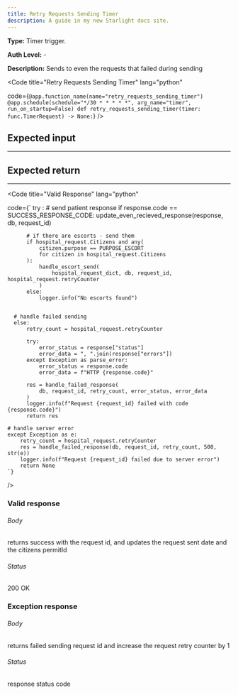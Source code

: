 ```yaml
---
title: Retry Requests Sending Timer
description: A guide in my new Starlight docs site.
---
```



**Type:** Timer trigger.

**Auth Level:** -

**Description:** Sends to even the requests that failed during sending

<Code
  title="Retry Requests Sending Timer"
  lang="python"
  
  code={`
  @app.function_name(name="retry_requests_sending_timer")
  @app.schedule(schedule="*/30 * * * * *", arg_name="timer", run_on_startup=False)
  def retry_requests_sending_timer(timer: func.TimerRequest) -> None:
    `}
/>

## Expected input

---

## Expected return

---

<Code
  title="Valid Response"
  lang="python"
  
  code={`
    try :
      # send patient response
      if response.code == SUCCESS_RESPONSE_CODE:
          update_even_recieved_response(response, db, request_id)

          # if there are escorts - send them
          if hospital_request.Citizens and any(
              citizen.purpose == PURPOSE_ESCORT
              for citizen in hospital_request.Citizens
          ):
              handle_escort_send(
                  hospital_request_dict, db, request_id, hospital_request.retryCounter
              )
          else:
              logger.info("No escorts found")


      # handle failed sending
      else:
          retry_count = hospital_request.retryCounter

          try:
              error_status = response["status"]
              error_data = ", ".join(response["errors"])
          except Exception as parse_error:
              error_status = response.code
              error_data = f"HTTP {response.code}"

          res = handle_failed_response(
              db, request_id, retry_count, error_status, error_data
          )
          logger.info(f"Request {request_id} failed with code {response.code}")
          return res

    # handle server error
    except Exception as e:
        retry_count = hospital_request.retryCounter
        res = handle_failed_response(db, request_id, retry_count, 500, str(e))
        logger.info(f"Request {request_id} failed due to server error")
        return None
    `}

/>

### Valid response

###### Body

returns success with the request id, and updates the request sent date and the citizens permitId

###### Status

200 OK

### Exception response

###### Body

returns failed sending request id and increase the request retry counter by 1

###### Status

response status code 
